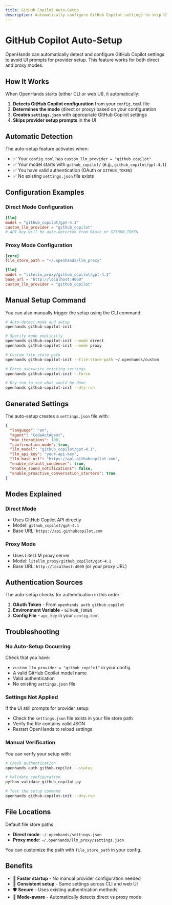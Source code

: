 ```yaml
---
title: GitHub Copilot Auto-Setup
description: Automatically configure GitHub Copilot settings to skip UI prompts
---
```


# GitHub Copilot Auto-Setup

OpenHands can automatically detect and configure GitHub Copilot settings to avoid UI prompts for provider setup. This feature works for both direct and proxy modes.

## How It Works

When OpenHands starts (either CLI or web UI), it automatically:

1. **Detects GitHub Copilot configuration** from your `config.toml` file
2. **Determines the mode** (direct or proxy) based on your configuration
3. **Creates `settings.json`** with appropriate GitHub Copilot settings
4. **Skips provider setup prompts** in the UI

## Automatic Detection

The auto-setup feature activates when:

- ✅ Your `config.toml` has `custom_llm_provider = "github_copilot"`
- ✅ Your model starts with `github_copilot/` (e.g., `github_copilot/gpt-4.1`)
- ✅ You have valid authentication (OAuth or `GITHUB_TOKEN`)
- ✅ No existing `settings.json` file exists

## Configuration Examples

### Direct Mode Configuration

```toml
[llm]
model = "github_copilot/gpt-4.1"
custom_llm_provider = "github_copilot"
# API key will be auto-detected from OAuth or GITHUB_TOKEN
```

### Proxy Mode Configuration

```toml
[core]
file_store_path = "~/.openhands/llm_proxy"

[llm]
model = "litellm_proxy/github_copilot/gpt-4.1"
base_url = "http://localhost:4000"
custom_llm_provider = "github_copilot"
```

## Manual Setup Command

You can also manually trigger the setup using the CLI command:

```bash
# Auto-detect mode and setup
openhands github-copilot-init

# Specify mode explicitly
openhands github-copilot-init --mode direct
openhands github-copilot-init --mode proxy

# Custom file store path
openhands github-copilot-init --file-store-path ~/.openhands/custom

# Force overwrite existing settings
openhands github-copilot-init --force

# Dry run to see what would be done
openhands github-copilot-init --dry-run
```

## Generated Settings

The auto-setup creates a `settings.json` file with:

```json
{
  "language": "en",
  "agent": "CodeActAgent",
  "max_iterations": 100,
  "confirmation_mode": true,
  "llm_model": "github_copilot/gpt-4.1",
  "llm_api_key": "your-api-key",
  "llm_base_url": "https://api.githubcopilot.com",
  "enable_default_condenser": true,
  "enable_sound_notifications": false,
  "enable_proactive_conversation_starters": true
}
```

## Modes Explained

### Direct Mode
- Uses GitHub Copilot API directly
- Model: `github_copilot/gpt-4.1`
- Base URL: `https://api.githubcopilot.com`

### Proxy Mode  
- Uses LiteLLM proxy server
- Model: `litellm_proxy/github_copilot/gpt-4.1`
- Base URL: `http://localhost:4000` (or your proxy URL)

## Authentication Sources

The auto-setup checks for authentication in this order:

1. **OAuth Token** - From `openhands auth github-copilot`
2. **Environment Variable** - `GITHUB_TOKEN`
3. **Config File** - `api_key` in your `config.toml`

## Troubleshooting

### No Auto-Setup Occurring

Check that you have:
- `custom_llm_provider = "github_copilot"` in your config
- A valid GitHub Copilot model name
- Valid authentication
- No existing `settings.json` file

### Settings Not Applied

If the UI still prompts for provider setup:
- Check the `settings.json` file exists in your file store path
- Verify the file contains valid JSON
- Restart OpenHands to reload settings

### Manual Verification

You can verify your setup with:

```bash
# Check authentication
openhands auth github-copilot --status

# Validate configuration
python validate_github_copilot.py

# Test the setup command
openhands github-copilot-init --dry-run
```

## File Locations

Default file store paths:
- **Direct mode**: `~/.openhands/settings.json`
- **Proxy mode**: `~/.openhands/llm_proxy/settings.json`

You can customize the path with `file_store_path` in your config.

## Benefits

- 🚀 **Faster startup** - No manual provider configuration needed
- 🔄 **Consistent setup** - Same settings across CLI and web UI
- 🛡️ **Secure** - Uses existing authentication methods
- 🎯 **Mode-aware** - Automatically detects direct vs proxy mode